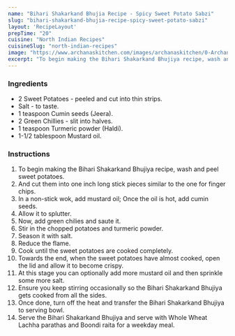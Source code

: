 ---
name: "Bihari Shakarkand Bhujia Recipe - Spicy Sweet Potato Sabzi"
slug: "bihari-shakarkand-bhujia-recipe-spicy-sweet-potato-sabzi"
layout: 'RecipeLayout'
prepTime: "20"
cuisine: "North Indian Recipes"
cuisineSlug: "north-indian-recipes"
image: "https://www.archanaskitchen.com/images/archanaskitchen/0-Archanas-Kitchen-Recipes/2018/Bihari_Shakarkand_Bhujia_Recipe-1.jpg"
excerpt: "To begin making the Bihari Shakarkand Bhujiya recipe, wash and peel sweet potatoes"
---

### Ingredients

- 2 Sweet Potatoes - peeled and cut into thin strips.
- Salt - to taste.
- 1 teaspoon Cumin seeds (Jeera).
- 2 Green Chillies - slit into halves.
- 1 teaspoon Turmeric powder (Haldi).
- 1-1/2 tablespoon Mustard oil.

### Instructions

1. To begin making the Bihari Shakarkand Bhujiya recipe, wash and peel sweet potatoes.
1. And cut them into one inch long stick pieces similar to the one for finger chips.
1. In a non-stick wok, add mustard oil; Once the oil is hot, add cumin seeds.
1. Allow it to splutter.
1. Now, add green chilies and saute it.
1. Stir in the chopped potatoes and turmeric powder.
1. Season it with salt.
1. Reduce the flame.
1. Cook until the sweet potatoes are cooked completely.
1. Towards the end, when the sweet potatoes have almost cooked, open the lid and allow it to become crispy.
1. At this stage you can optionally add more mustard oil and then sprinkle some more salt.
1. Ensure you keep stirring occasionally so the Bihari Shakarkand Bhujiya gets cooked from all the sides.
1. Once done, turn off the heat and transfer the Bihari Shakarkand Bhujiya to serving bowl.
1. Serve the Bihari Shakarkand Bhujiya and serve with Whole Wheat Lachha parathas and Boondi raita for a weekday meal.
